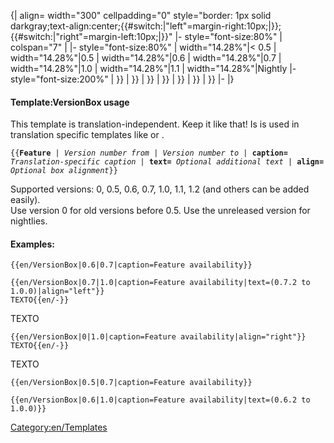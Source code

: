 <includeonly>{| align={{{align|"center"}}} width="300" cellpadding="0" style="border: 1px solid darkgray;text-align:center;{{#switch:{{{align|}}}|"left"=margin-right:10px;|}};{{#switch:{{{align|}}}|"right"=margin-left:10px;|}}"
|- style="font-size:80%"
| colspan="7" | '''{{{caption}}}''' <span style="color:green">{{{text|}}}</span>
|- style="font-size:80%"
| width="14.28%"|< 0.5
| width="14.28%"|0.5
| width="14.28%"|0.6
| width="14.28%"|0.7
| width="14.28%"|1.0
| width="14.28%"|1.1
| width="14.28%"|Nightly
|- style="font-size:200%"
| {{en/Checkbox|{{#ifexpr:{{{1}}} < 0.5|yes|no}}}}
| {{en/Checkbox|{{#ifexpr:({{{1}}} <= 0.5) and (0.5 <= {{{2}}})|yes|no}}}}
| {{en/Checkbox|{{#ifexpr:({{{1}}} <= 0.6) and (0.6 <= {{{2}}})|yes|no}}}}
| {{en/Checkbox|{{#ifexpr:({{{1}}} <= 0.7) and (0.7 <= {{{2}}})|yes|no}}}}
| {{en/Checkbox|{{#ifexpr:({{{1}}} <= 1.0) and (0.0 <= {{{2}}})|yes|no}}}}
| {{en/Checkbox|{{#ifexpr:({{{1}}} <= 1.1) and (1.1 <= {{{2}}})|yes|no}}}}
| {{en/Checkbox|{{#ifexpr:({{{1}}} <= 1.2) and (1.2 <= {{{2}}})|yes|no}}}}
|-
|}</includeonly><noinclude>

====Template:VersionBox usage====
This template is translation-independent. Keep it like that! Is is used in translation specific templates like {{en/S|en/Feature}} or {{en/S|fr/Disponibilité période}}.

<tt>
<nowiki>{{</nowiki>'''Feature''' | ''Version number from'' | ''Version number to'' | '''caption=''' ''Translation-specific caption'' | '''text=''' ''Optional additional text'' | '''align=''' ''Optional box alignment''<nowiki>}}</nowiki>
</tt>

Supported versions: 0, 0.5, 0.6, 0.7, 1.0, 1.1, 1.2 (and others can be added easily).<br/>
Use version 0 for old versions before 0.5. Use the unreleased version for nightlies.

====Examples:====
<pre>{{en/VersionBox|0.6|0.7|caption=Feature availability}}</pre>
{{en/VersionBox|0.6|0.7|caption=Feature availability}}

<pre>{{en/VersionBox|0.7|1.0|caption=Feature availability|text=(0.7.2 to 1.0.0)|align="left"}}
TEXTO{{en/-}}</pre>
{{en/VersionBox|0.7|1.0|caption=Feature availability|text=(0.7.2 to 1.0.0)|align="left"}}
TEXTO{{en/-}}

<pre>{{en/VersionBox|0|1.0|caption=Feature availability|align="right"}}
TEXTO{{en/-}}</pre>
{{en/VersionBox|0|1.0|caption=Feature availability|align="right"}}
TEXTO{{en/-}}

<pre>{{en/VersionBox|0.5|0.7|caption=Feature availability}}</pre>
{{en/VersionBox|0.5|0.7|caption=Feature availability}}</pre>

<pre>{{en/VersionBox|0.6|1.0|caption=Feature availability|text=(0.6.2 to 1.0.0)}}</pre>
{{en/VersionBox|0.6|1.0|caption=Feature availability|text=(0.6.2 to 1.0.0)}}</pre>


[[Category:en/Templates]]
</noinclude>